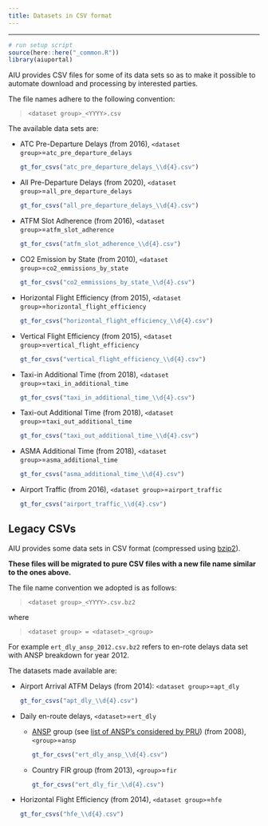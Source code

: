 ```yaml
---
title: Datasets in CSV format
---
```

---
```r
# run setup script
source(here::here("_common.R"))
library(aiuportal)
```

AIU provides CSV files for some of its data sets so as to make it possible to
automate download and processing by interested parties.

The file names adhere to the following convention:

> `<dataset group>_<YYYY>.csv`

The available data sets are:

* [ATC Pre-Departure Delays]{#atcpre-csv} (from 2016), `<dataset group>`=`atc_pre_departure_delays`
  ```r
  gt_for_csvs("atc_pre_departure_delays_\\d{4}.csv")
  ```
* [All Pre-Departure Delays]{#allpre-csv} (from 2020), `<dataset group>`=`all_pre_departure_delays`
  ```r
  gt_for_csvs("all_pre_departure_delays_\\d{4}.csv")
  ```
* [ATFM Slot Adherence]{#sltadh-csv} (from 2016), `<dataset group>`=`atfm_slot_adherence`
  ```r
  gt_for_csvs("atfm_slot_adherence_\\d{4}.csv")
  ```
* [CO2 Emission by State]{#co2-csv} (from 2010), `<dataset group>`=`co2_emmissions_by_state`
  ```r
  gt_for_csvs("co2_emmissions_by_state_\\d{4}.csv")
  ```
* [Horizontal Flight Efficiency]{#hfe-csv} (from 2015), `<dataset group>`=`horizontal_flight_efficiency`
  ```r
  gt_for_csvs("horizontal_flight_efficiency_\\d{4}.csv")
  ```
* [Vertical Flight Efficiency]{#vfe-csv} (from 2015), `<dataset group>`=`vertical_flight_efficiency`
  ```r
  gt_for_csvs("vertical_flight_efficiency_\\d{4}.csv")
  ```
* [Taxi-in Additional Time]{#txin-csv} (from 2018), `<dataset group>`=`taxi_in_additional_time`
  ```r
  gt_for_csvs("taxi_in_additional_time_\\d{4}.csv")
  ```
* [Taxi-out Additional Time]{#txout-csv} (from 2018), `<dataset group>`=`taxi_out_additional_time`
  ```r
  gt_for_csvs("taxi_out_additional_time_\\d{4}.csv")
  ```
* [ASMA Additional Time]{#asma-csv} (from 2018), `<dataset group>`=`asma_additional_time`
  ```r
  gt_for_csvs("asma_additional_time_\\d{4}.csv")
  ```
* [Airport Traffic]{#aptflt-csv} (from 2016), `<dataset group>`=`airport_traffic`
  ```r
  gt_for_csvs("airport_traffic_\\d{4}.csv")
  ```


## Legacy CSVs

AIU provides some data sets in CSV format (compressed using [bzip2][bzip2]).

**These files will be migrated to pure CSV files with a new file name similar to
the ones above.**

The file name convention we adopted is as follows:

> `<dataset group>_<YYYY>.csv.bz2`

where

> `<dataset group> = <dataset>_<group>`

For example `ert_dly_ansp_2012.csv.bz2` refers to en-rote delays data set with
ANSP breakdown for year 2012.


The datasets made available are:

* [Airport Arrival ATFM Delays]{#aptdly-csv} (from 2014): `<dataset group>`=`apt_dly`
  ```r
  gt_for_csvs("apt_dly_\\d{4}.csv")
  ```
* [Daily en-route delays]{#ertdly-csv}, `<dataset>`=`ert_dly`
  - [ANSP](/acronym/ansp/) group (see [list of ANSP's considered by PRU](../ansp)) (from 2008), `<group>`=`ansp`
    ```r
    gt_for_csvs("ert_dly_ansp_\\d{4}.csv")
    ```
  - Country FIR group (from 2013), `<group>`=`fir`
    ```r
    gt_for_csvs("ert_dly_fir_\\d{4}.csv")
    ```
* Horizontal Flight Efficiency (from 2014), `<dataset group>`=`hfe`
  ```r
  gt_for_csvs("hfe_\\d{4}.csv")
  ```


[bzip2]: <https://en.wikipedia.org/wiki/Bzip2> "Wikipedia: bzip2"

